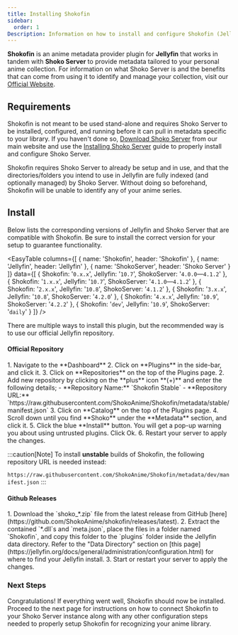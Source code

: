 ```yaml
---
title: Installing Shokofin
sidebar:
  order: 1
Description: Information on how to install and configure Shokofin (Jellyfin)
---
```


**Shokofin** is an anime metadata provider plugin for **Jellyfin** that works in tandem with **Shoko Server** to provide
metadata tailored to your personal anime collection. For information on what Shoko Server is and the benefits that can
come from using it to identify and manage your collection, visit our [Official Website](https://shokoanime.com/).

## Requirements

Shokofin is not meant to be used stand-alone and requires Shoko Server to be installed, configured, and running before
it can pull in metadata specific to your library. If you haven't done so, [Download Shoko Server](https://shokoanime.com/downloads/)
from our main website and use the [Installing Shoko Server](/getting-started/installing-shoko-server) guide to
properly install and configure Shoko Server.

Shokofin requires Shoko Server to already be setup and in use, and that the directories/folders you intend to
use in Jellyfin are fully indexed (and optionally managed) by Shoko Server. Without doing so beforehand, Shokofin will be
unable to identify any of your anime series.

## Install

Below lists the corresponding versions of Jellyfin and Shoko Server that are compatible with Shokofin. Be sure to install
the correct version for your setup to guarantee functionality.

<EasyTable
  columns={[
    { name: 'Shokofin', header: 'Shokofin' },
    { name: 'Jellyfin', header: 'Jellyfin' },
    { name: 'ShokoServer', header: 'Shoko Server' }
  ]}
  data={[
    {
      Shokofin: '`0.x.x`',
      Jellyfin: '`10.7`',
      ShokoServer: '`4.0.0`&mdash;`4.1.2`'
    },
    {
      Shokofin: '`1.x.x`',
      Jellyfin: '`10.7`',
      ShokoServer: '`4.1.0`&mdash;`4.1.2`'
    },
    {
      Shokofin: '`2.x.x`',
      Jellyfin: '`10.8`',
      ShokoServer: '`4.1.2`'
    },
    {
      Shokofin: '`3.x.x`',
      Jellyfin: '`10.8`',
      ShokoServer: '`4.2.0`'
    },
    {
      Shokofin: '`4.x.x`',
      Jellyfin: '`10.9`',
      ShokoServer: '`4.2.2`'
    },
    {
      Shokofin: '`dev`',
      Jellyfin: '`10.9`',
      ShokoServer: '`daily`'
    }
  ]}
/>

There are multiple ways to install this plugin, but the recommended way is to use our official Jellyfin repository.

#### Official Repository

<Steps>
1. Navigate to the **Dashboard**
2. Click on **Plugins** in the side-bar, and click it.
3. Click on **Repositories** on the top of the Plugins page.
2. Add new repository by clicking on the **plus** icon **(+)** and enter the following details;
    - **Repository Name:** `Shokofin Stable`
    - **Repository URL:** `https://raw.githubusercontent.com/ShokoAnime/Shokofin/metadata/stable/manifest.json`
3. Click on **Catalog** on the top of the Plugins page.
4. Scroll down until you find **Shoko** under the **Metadata** section, and click it.
5. Click the blue **Install** button. You will get a pop-up warning you about using untrusted plugins. Click Ok.
6. Restart your server to apply the changes.
</Steps>

:::caution[Note]
  To install **unstable** builds of Shokofin, the following repository URL is needed instead:

  `https://raw.githubusercontent.com/ShokoAnime/Shokofin/metadata/dev/manifest.json`
:::

#### Github Releases

<Steps>
1. Download the `shoko_*.zip` file from the latest release from GitHub [here](https://github.com/ShokoAnime/shokofin/releases/latest).
2. Extract the contained `*.dll`s and `meta.json`, place the files in a folder named `Shokofin`, and copy this folder to the
  `plugins` folder inside the Jellyfin data directory.
  Refer to the "Data Directory" section on [this page](https://jellyfin.org/docs/general/administration/configuration.html) for where to find your Jellyfin install.
3. Start or restart your server to apply the changes.
</Steps>

### Next Steps

Congratulations! If everything went well, Shokofin should now be installed. Proceed to the next page for instructions on how to connect
Shokofin to your Shoko Server instance along with any other configuration steps needed to properly setup Shokofin for recognizing your
anime library.
